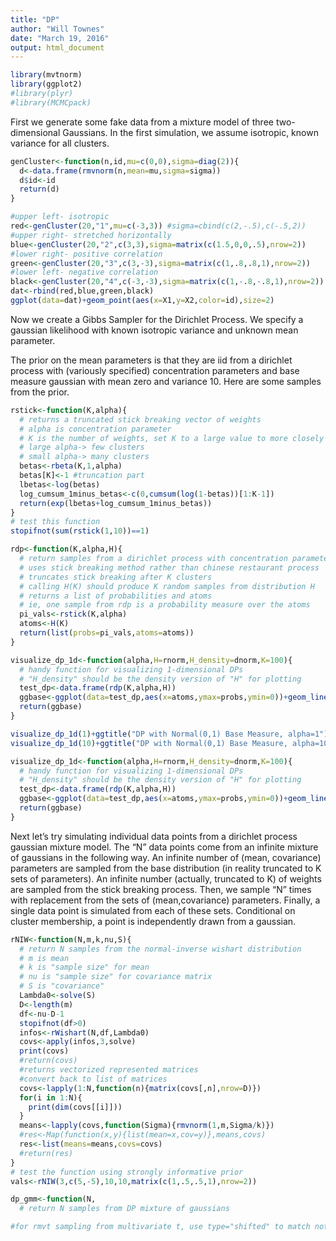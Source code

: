 ```yaml
---
title: "DP"
author: "Will Townes"
date: "March 19, 2016"
output: html_document
---
```


```r
library(mvtnorm)
library(ggplot2)
#library(plyr)
#library(MCMCpack)
```

First we generate some fake data from a mixture model of three two-dimensional Gaussians. In the first simulation, we assume isotropic, known variance for all clusters.

```r
genCluster<-function(n,id,mu=c(0,0),sigma=diag(2)){
  d<-data.frame(rmvnorm(n,mean=mu,sigma=sigma))
  d$id<-id
  return(d)
}

#upper left- isotropic
red<-genCluster(20,"1",mu=c(-3,3)) #sigma=cbind(c(2,-.5),c(-.5,2))
#upper right- stretched horizontally
blue<-genCluster(20,"2",c(3,3),sigma=matrix(c(1.5,0,0,.5),nrow=2))
#lower right- positive correlation
green<-genCluster(20,"3",c(3,-3),sigma=matrix(c(1,.8,.8,1),nrow=2))
#lower left- negative correlation
black<-genCluster(20,"4",c(-3,-3),sigma=matrix(c(1,-.8,-.8,1),nrow=2))
dat<-rbind(red,blue,green,black)
ggplot(data=dat)+geom_point(aes(x=X1,y=X2,color=id),size=2)
```

Now we create a Gibbs Sampler for the Dirichlet Process. We specify a gaussian likelihood with known isotropic variance and unknown mean parameter. 

The prior on the mean parameters is that they are iid from a dirichlet process with (variously specified) concentration parameters and base measure gaussian with mean zero and variance 10. Here are some samples from the prior.

```r
rstick<-function(K,alpha){
  # returns a truncated stick breaking vector of weights
  # alpha is concentration parameter
  # K is the number of weights, set K to a large value to more closely approximate the true stick breaking distribution
  # large alpha-> few clusters
  # small alpha-> many clusters
  betas<-rbeta(K,1,alpha)
  betas[K]<-1 #truncation part
  lbetas<-log(betas)
  log_cumsum_1minus_betas<-c(0,cumsum(log(1-betas))[1:K-1])
  return(exp(lbetas+log_cumsum_1minus_betas))
}
# test this function
stopifnot(sum(rstick(1,10))==1)

rdp<-function(K,alpha,H){
  # return samples from a dirichlet process with concentration parameter alpha and base measure H.
  # uses stick breaking method rather than chinese restaurant process
  # truncates stick breaking after K clusters
  # calling H(K) should produce K random samples from distribution H
  # returns a list of probabilities and atoms
  # ie, one sample from rdp is a probability measure over the atoms
  pi_vals<-rstick(K,alpha)
  atoms<-H(K)
  return(list(probs=pi_vals,atoms=atoms))
}

visualize_dp_1d<-function(alpha,H=rnorm,H_density=dnorm,K=100){
  # handy function for visualizing 1-dimensional DPs
  # "H_density" should be the density version of "H" for plotting
  test_dp<-data.frame(rdp(K,alpha,H))
  ggbase<-ggplot(data=test_dp,aes(x=atoms,ymax=probs,ymin=0))+geom_linerange(size=2)+stat_function(fun=H_density,linetype=2)+ylab("probability density or mass")+theme_bw()
  return(ggbase)
}

visualize_dp_1d(1)+ggtitle("DP with Normal(0,1) Base Measure, alpha=1")
visualize_dp_1d(10)+ggtitle("DP with Normal(0,1) Base Measure, alpha=10")

visualize_dp_1d<-function(alpha,H=rnorm,H_density=dnorm,K=100){
  # handy function for visualizing 1-dimensional DPs
  # "H_density" should be the density version of "H" for plotting
  test_dp<-data.frame(rdp(K,alpha,H))
  ggbase<-ggplot(data=test_dp,aes(x=atoms,ymax=probs,ymin=0))+geom_linerange(size=2)+stat_function(fun=H_density,linetype=2)+ylab("probability density or mass")+theme_bw()
  return(ggbase)
}
```

Next let's try simulating individual data points from a dirichlet process gaussian mixture model. The "N" data points come from an infinite mixture of gaussians in the following way. An infinite number of (mean, covariance) parameters are sampled from the base distribution (in reality truncated to K sets of parameters). An infinite number (actually, truncated to K) of weights are sampled from the stick breaking process. Then, we sample "N" times with replacement from the sets of (mean,covariance) parameters. Finally, a single data point is simulated from each of these sets. Conditional on cluster membership, a point is independently drawn from a gaussian.

```r
rNIW<-function(N,m,k,nu,S){
  # return N samples from the normal-inverse wishart distribution
  # m is mean
  # k is "sample size" for mean
  # nu is "sample size" for covariance matrix
  # S is "covariance"
  Lambda0<-solve(S)
  D<-length(m)
  df<-nu-D-1
  stopifnot(df>0)
  infos<-rWishart(N,df,Lambda0)
  covs<-apply(infos,3,solve)
  print(covs)
  #return(covs)
  #returns vectorized represented matrices
  #convert back to list of matrices
  covs<-lapply(1:N,function(n){matrix(covs[,n],nrow=D)})
  for(i in 1:N){
    print(dim(covs[[i]]))
  }
  means<-lapply(covs,function(Sigma){rmvnorm(1,m,Sigma/k)})
  #res<-Map(function(x,y){list(mean=x,cov=y)},means,covs)
  res<-list(means=means,covs=covs)
  #return(res)
}
# test the function using strongly informative prior
vals<-rNIW(3,c(5,-5),10,10,matrix(c(1,.5,.5,1),nrow=2))
```

```r
dp_gmm<-function(N,
  # return N samples from DP mixture of gaussians
```

```r
#for rmvt sampling from multivariate t, use type="shifted" to match notation of Murphy book

```
